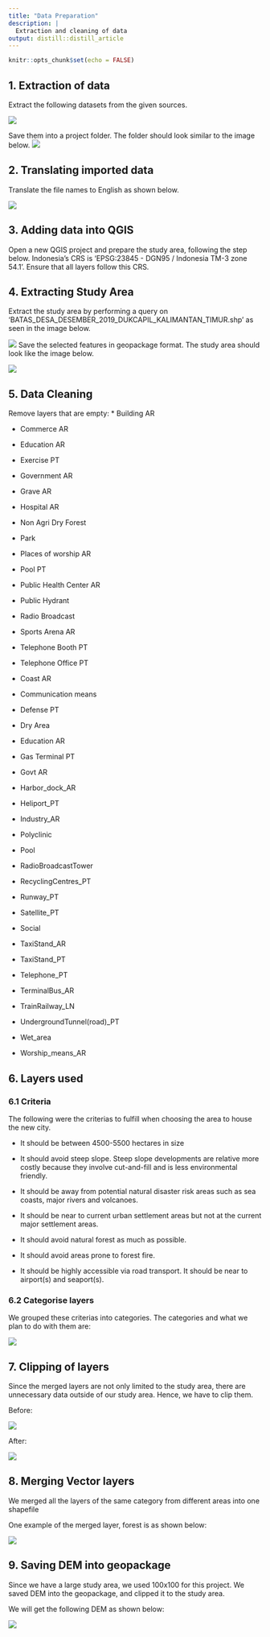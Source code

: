 ```yaml
---
title: "Data Preparation"
description: |
  Extraction and cleaning of data
output: distill::distill_article
---
```


```r
knitr::opts_chunk$set(echo = FALSE)
```

## 1. Extraction of data

Extract the following datasets from the given sources.


![](Image/Datasets.png)

Save them into a project folder. The folder should look similar to the image below.
![](Image/Raw Data.png)

## 2. Translating imported data

Translate the file names to English as shown below. 

![](Image/EngRawData.png)

## 3. Adding data into QGIS

Open a new QGIS project and prepare the study area, following the step below. Indonesia’s CRS is ‘EPSG:23845 - DGN95 / Indonesia TM-3 zone 54.1’. Ensure that all layers follow this CRS.

## 4. Extracting Study Area

Extract the study area by performing a query on ‘BATAS_DESA_DESEMBER_2019_DUKCAPIL_KALIMANTAN_TIMUR.shp’ as seen in the image below. 

![](Image/Extraction.png)
Save the selected features in geopackage format. The study area should look like the image below.

![](Image/Study Area.png)

## 5. Data Cleaning

Remove layers that are empty:
* Building AR

* Commerce AR

* Education AR

* Exercise PT

* Government AR

* Grave AR

* Hospital AR

* Non Agri Dry Forest

* Park

* Places of worship AR

* Pool PT

* Public Health Center AR

* Public Hydrant

* Radio Broadcast

* Sports Arena AR

* Telephone Booth PT

* Telephone Office PT

* Coast AR

* Communication means

* Defense PT

* Dry Area

* Education AR

* Gas Terminal PT

* Govt AR

* Harbor_dock_AR

* Heliport_PT

* Industry_AR

* Polyclinic

* Pool

* RadioBroadcastTower

* RecyclingCentres_PT

* Runway_PT

* Satellite_PT

* Social

* TaxiStand_AR

* TaxiStand_PT

* Telephone_PT

* TerminalBus_AR

* TrainRailway_LN

* UndergroundTunnel(road)_PT

* Wet_area

* Worship_means_AR

## 6. Layers used

### 6.1 Criteria

The following were the criterias to fulfill when choosing the area to house the new city.

* It should be between 4500-5500 hectares in size

* It should avoid steep slope. Steep slope developments are relative more costly because they involve cut-and-fill and is less environmental friendly.

* It should be away from potential natural disaster risk areas such as sea coasts, major rivers and volcanoes.

* It should be near to current urban settlement areas but not at the current major settlement areas.

* It should avoid natural forest as much as possible.

* It should avoid areas prone to forest fire.

* It should be highly accessible via road transport.
It should be near to airport(s) and seaport(s).

### 6.2 Categorise layers

We grouped these criterias into categories. The categories and what we plan to do with them are:

![](Image/Plan.png)

## 7. Clipping of layers

Since the merged layers are not only limited to the study area, there are unnecessary data outside of our study area. Hence, we have to clip them.

Before:

![](Image/Before.png)

After:

![](Image/After.png)

## 8. Merging Vector layers

We merged all the layers of the same category from different areas into one shapefile

One example of the merged layer, forest is as shown below:

![](Image/Merged.png)

## 9. Saving DEM into geopackage

Since we have a large study area, we used 100x100 for this project. We saved DEM into the geopackage, and clipped it to the study area. 

We will get the following DEM as shown below:

![](Image/DEM.png)
